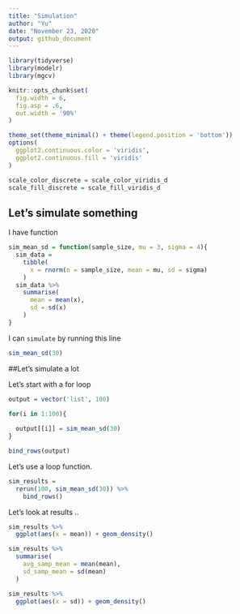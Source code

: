 ```yaml
---
title: "Simulation"
author: "Yu"
date: "November 23, 2020"
output: github_document
---
```


```r
library(tidyverse)
library(modelr)
library(mgcv)

knitr::opts_chunk$set(
  fig.width = 6,
  fig.asp = .6, 
  out.width = '90%'
)

theme_set(theme_minimal() + theme(legend.position = 'bottom')) 
options(
  ggplot2.continuous.color = 'viridis',
  ggplot2.continuous.fill = 'viridis'
)

scale_color_discrete = scale_color_viridis_d
scale_fill_discrete = scale_fill_viridis_d
```


## Let's simulate something

I have function

```r
sim_mean_sd = function(sample_size, mu = 3, sigma = 4){
  sim_data = 
    tibble(
      x = rnorm(n = sample_size, mean = mu, sd = sigma)
    )
  sim_data %>% 
    summarise(
      mean = mean(x),
      sd = sd(x)
    )
}
```

I can `simulate` by running this line

```r
sim_mean_sd(30)
```


##Let's simulate a lot

Let's start with a for loop

```r
output = vector('list', 100)

for(i in 1:100){
  
  output[[i]] = sim_mean_sd(30)
}

bind_rows(output)
```

Let's use a loop function.

```r
sim_results = 
  rerun(100, sim_mean_sd(30)) %>% 
    bind_rows()
```


Let's look at results ..

```r
sim_results %>% 
  ggplot(aes(x = mean)) + geom_density()

sim_results %>% 
  summarise(
    avg_samp_mean = mean(mean),
    sd_samp_mean = sd(mean)
  )

sim_results %>% 
  ggplot(aes(x = sd)) + geom_density()
```


